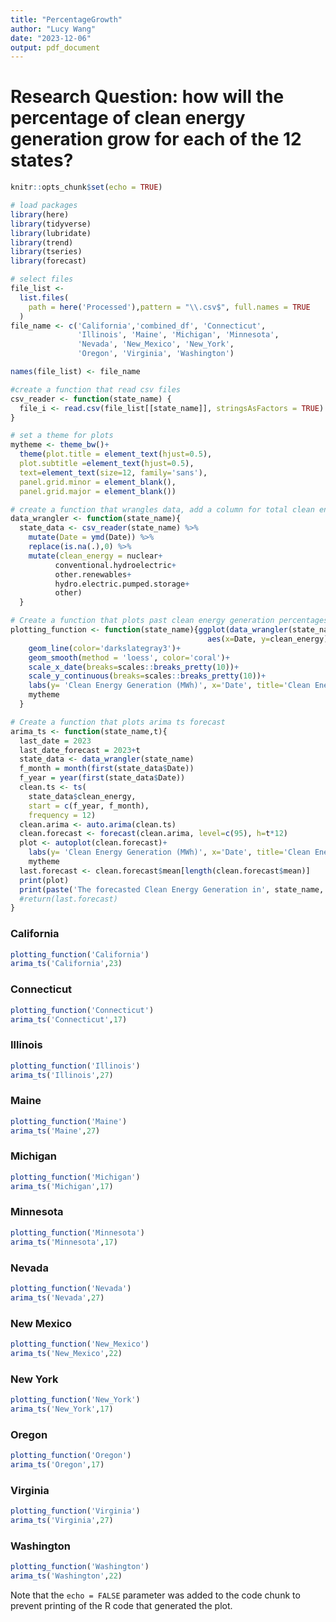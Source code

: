 ```yaml
---
title: "PercentageGrowth"
author: "Lucy Wang"
date: "2023-12-06"
output: pdf_document
---
```

# Research Question: how will the percentage of clean energy generation grow for each of the 12 states? 
```r
knitr::opts_chunk$set(echo = TRUE)
```


```r
# load packages
library(here)
library(tidyverse)
library(lubridate)
library(trend)
library(tseries)
library(forecast)

# select files 
file_list <-
  list.files(
    path = here('Processed'),pattern = "\\.csv$", full.names = TRUE
  )
file_name <- c('California','combined_df', 'Connecticut', 
               'Illinois', 'Maine', 'Michigan', 'Minnesota', 
               'Nevada', 'New_Mexico', 'New_York', 
               'Oregon', 'Virginia', 'Washington')

names(file_list) <- file_name

#create a function that read csv files 
csv_reader <- function(state_name) {
  file_i <- read.csv(file_list[[state_name]], stringsAsFactors = TRUE)
}

# set a theme for plots
mytheme <- theme_bw()+
  theme(plot.title = element_text(hjust=0.5),
  plot.subtitle =element_text(hjust=0.5),
  text=element_text(size=12, family='sans'),
  panel.grid.minor = element_blank(),
  panel.grid.major = element_blank())
```


```r
# create a function that wrangles data, add a column for total clean energy generations and column for clean energy percentage 
data_wrangler <- function(state_name){
  state_data <- csv_reader(state_name) %>% 
    mutate(Date = ymd(Date)) %>% 
    replace(is.na(.),0) %>% 
    mutate(clean_energy = nuclear+
          conventional.hydroelectric+
          other.renewables+
          hydro.electric.pumped.storage+
          other) 
  }

```


```r
# Create a function that plots past clean energy generation percentages  
plotting_function <- function(state_name){ggplot(data_wrangler(state_name), 
                                            aes(x=Date, y=clean_energy))+
    geom_line(color='darkslategray3')+
    geom_smooth(method = 'loess', color='coral')+
    scale_x_date(breaks=scales::breaks_pretty(10))+
    scale_y_continuous(breaks=scales::breaks_pretty(10))+
    labs(y= 'Clean Energy Generation (MWh)', x='Date', title='Clean Energy Generation (MWh)', subtitle = paste(state_name,'(2001.1-2023.8)'))+
    mytheme
  }
```

```r
# Create a function that plots arima ts forecast 
arima_ts <- function(state_name,t){
  last_date = 2023
  last_date_forecast = 2023+t
  state_data <- data_wrangler(state_name)
  f_month = month(first(state_data$Date))
  f_year = year(first(state_data$Date))
  clean.ts <- ts(
    state_data$clean_energy,
    start = c(f_year, f_month),
    frequency = 12)
  clean.arima <- auto.arima(clean.ts)
  clean.forecast <- forecast(clean.arima, level=c(95), h=t*12)
  plot <- autoplot(clean.forecast)+
    labs(y= 'Clean Energy Generation (MWh)', x='Date', title='Clean Energy Generation Forecast (MWh)', subtitle = paste(state_name,paste('(2001 -',last_date_forecast, ')')))+
    mytheme
  last.forecast <- clean.forecast$mean[length(clean.forecast$mean)]
  print(plot)
  print(paste('The forecasted Clean Energy Generation in', state_name, 'in the year of', last_date_forecast, 'is', last.forecast))
  #return(last.forecast)
}
```
### California 
```r
plotting_function('California')
arima_ts('California',23)
```
### Connecticut
```r
plotting_function('Connecticut')
arima_ts('Connecticut',17)
```
### Illinois
```r
plotting_function('Illinois')
arima_ts('Illinois',27)
```
### Maine
```r
plotting_function('Maine')
arima_ts('Maine',27)
```
### Michigan 
```r
plotting_function('Michigan')
arima_ts('Michigan',17)
```
### Minnesota
```r
plotting_function('Minnesota')
arima_ts('Minnesota',17)
```
### Nevada
```r
plotting_function('Nevada')
arima_ts('Nevada',27)
```
### New Mexico
```r
plotting_function('New_Mexico')
arima_ts('New_Mexico',22)
```
### New York 
```r
plotting_function('New_York')
arima_ts('New_York',17)
```
### Oregon
```r
plotting_function('Oregon')
arima_ts('Oregon',17)
```
### Virginia
```r
plotting_function('Virginia')
arima_ts('Virginia',27)
```
### Washington
```r
plotting_function('Washington')
arima_ts('Washington',22)
```
Note that the `echo = FALSE` parameter was added to the code chunk to prevent printing of the R code that generated the plot.
